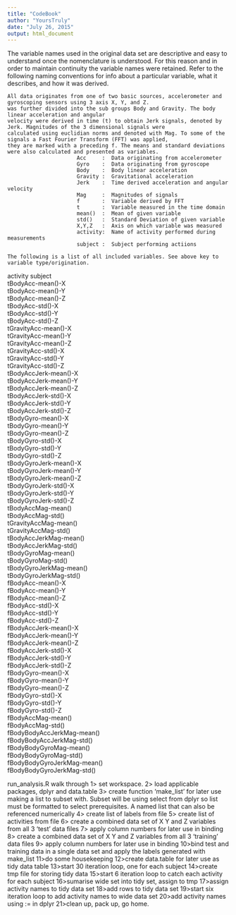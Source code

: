 ```yaml
---
title: "CodeBook"
author: "YoursTruly"
date: "July 26, 2015"
output: html_document
---
```


  The variable names used in the original data set are descriptive and easy to understand once the nomenclature is understood.
For this reason and in order to maintain continuity the variable names were retained. Refer to the following naming conventions 
for info about a particular variable, what it describes, and how it was derived.

    All data originates from one of two basic sources, accelerometer and gyroscoping sensors using 3 axis X, Y, and Z.
    was further divided into the sub groups Body and Gravity. The body linear acceleration and angular
    velocity were derived in time (t) to obtain Jerk signals, denoted by Jerk. Magnitudes of the 3 dimensional signals were
    calculated using euclidian norms and denoted with Mag. To some of the signals a Fast Fourier Transform (FFT) was applied,
    they are marked with a preceding f. The means and standard deviations were also calculated and presented as variables.
                          Acc     :  Data originating from accelerometer
                          Gyro    :  Data originating from gyroscope
                          Body    :  Body linear acceleration
                          Gravity :  Gravitational acceleration
                          Jerk    :  Time derived acceleration and angular velocity
                          Mag     :  Magnitudes of signals
                          f       :  Variable derived by FFT
                          t       :  Variable measured in the time domain
                          mean()  :  Mean of given variable
                          std()   :  Standard Deviation of given variable
                          X,Y,Z   :  Axis on which variable was measured
                          activity:  Name of activity performed during measurements
                          subject :  Subject performing actiions

    The following is a list of all included variables. See above key to variable type/origination.
    
activity
subject  
tBodyAcc-mean()-X     
tBodyAcc-mean()-Y     
tBodyAcc-mean()-Z     
tBodyAcc-std()-X          
tBodyAcc-std()-Y          
tBodyAcc-std()-Z          
tGravityAcc-mean()-X      
tGravityAcc-mean()-Y      
tGravityAcc-mean()-Z      
tGravityAcc-std()-X        
tGravityAcc-std()-Y       
tGravityAcc-std()-Z       
tBodyAccJerk-mean()-X     
tBodyAccJerk-mean()-Y     
tBodyAccJerk-mean()-Z     
tBodyAccJerk-std()-X      
tBodyAccJerk-std()-Y      
tBodyAccJerk-std()-Z      
tBodyGyro-mean()-X        
tBodyGyro-mean()-Y        
tBodyGyro-mean()-Z        
tBodyGyro-std()-X        
tBodyGyro-std()-Y        
tBodyGyro-std()-Z        
tBodyGyroJerk-mean()-X        
tBodyGyroJerk-mean()-Y        
tBodyGyroJerk-mean()-Z        
tBodyGyroJerk-std()-X        
tBodyGyroJerk-std()-Y        
tBodyGyroJerk-std()-Z        
tBodyAccMag-mean()       
tBodyAccMag-std()        
tGravityAccMag-mean()      
tGravityAccMag-std()      
tBodyAccJerkMag-mean()      
tBodyAccJerkMag-std()      
tBodyGyroMag-mean()        
tBodyGyroMag-std()        
tBodyGyroJerkMag-mean()        
tBodyGyroJerkMag-std()        
fBodyAcc-mean()-X      
fBodyAcc-mean()-Y      
fBodyAcc-mean()-Z      
fBodyAcc-std()-X      
fBodyAcc-std()-Y      
fBodyAcc-std()-Z      
fBodyAccJerk-mean()-X      
fBodyAccJerk-mean()-Y      
fBodyAccJerk-mean()-Z      
fBodyAccJerk-std()-X      
fBodyAccJerk-std()-Y      
fBodyAccJerk-std()-Z      
fBodyGyro-mean()-X        
fBodyGyro-mean()-Y        
fBodyGyro-mean()-Z        
fBodyGyro-std()-X        
fBodyGyro-std()-Y        
fBodyGyro-std()-Z        
fBodyAccMag-mean()      
fBodyAccMag-std()      
fBodyBodyAccJerkMag-mean()      
fBodyBodyAccJerkMag-std()      
fBodyBodyGyroMag-mean()        
fBodyBodyGyroMag-std()        
fBodyBodyGyroJerkMag-mean()        
fBodyBodyGyroJerkMag-std()       

run_analysis.R walk through
1> set workspace.
2> load applicable packages, dplyr and data.table
3> create function 'make_list' for later use making a list to subset with. Subset will be using select from dplyr so list must
   be formatted to select prerequisites. A named list that can also be referenced numerically
4> create list of labels from file
5> create list of activities from file
6> create a combined data set of X Y and Z variables from all 3 'test' data files
7> apply column numbers for later use in binding
8> create a combined data set of X Y and Z variables from all 3 'training' data files
9> apply column numbers for later use in binding
10>bind test and training data in a single data set and apply the labels generated with make_list
11>do some housekeeping
12>create data.table for later use as tidy data table
13>start 30 iteration loop, one for each subject
14>create tmp file for storing tidy data
15>start 6 iteration loop to catch each activity for each subject
16>sumarise wide set into tidy set, assign to tmp
17>assign activity names to tidy data set
18>add rows to tidy data set
19>start six iteration loop to add activity names to wide data set
20>add activity names using := in dplyr
21>clean up, pack up, go home.

